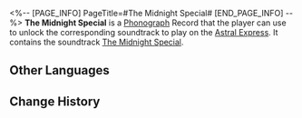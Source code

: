 <%-- [PAGE_INFO]
PageTitle=#The Midnight Special#
[END_PAGE_INFO] --%>
{{Item Infobox
|id          = 210319
|image       = Item The Midnight Special.png
|type        = Disk
|invCategory = Valuables
|rarity      = 3
|effect      = 
|description = A record that can be played on the Express' phonograph. It might be a chance acquisition or a gift from someone else. All sorts of memories surge up when the music plays &mdash; the smiles, encounters, touches, and the excitement of battle. Maybe that is why people still collect records even as society rapidly advances.<br />The current record contains the track "The Midnight Special."
}}
{{Description|''Let this midnight train take me to the land of honey.''}}
'''The Midnight Special''' is a [[Phonograph]] Record that the player can use to unlock the corresponding soundtrack to play on the [[Astral Express]]. It contains the soundtrack [[The Midnight Special]].

==Other Languages==
{{Other Languages
|en   = The Midnight Special
|zhs  = 《午夜特快》
|zht  = 《午夜特快》
|ja   = 『ミッドナイト・エクスプレス』
|ko   = ≪자정 특급≫
|es   = Tren de media noche
|fr   = «&nbsp;The Midnight Special&nbsp;»
|ru   = The Midnight Special
|th   = "The Midnight Special"
|vi   = "Điều Đặc Biệt Lúc Nửa Đêm"
|de   = „Das Mitternachtsspezial“
|id   = "The Midnight Special"
|pt   = The Midnight Special
}}

==Change History==
{{Change History|2.1}}